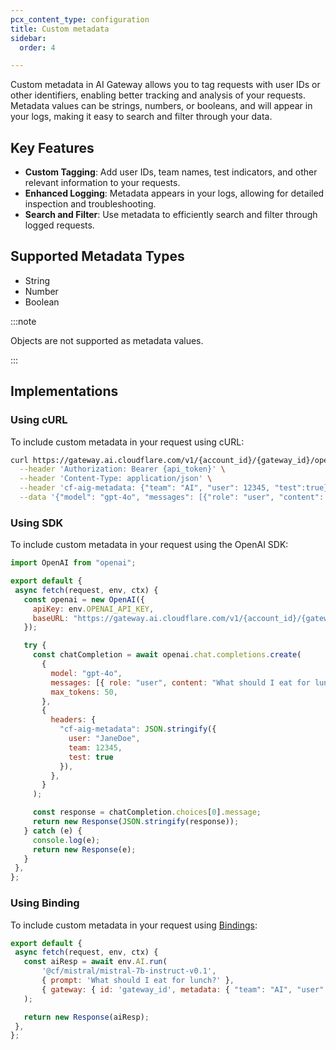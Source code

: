 ```yaml
---
pcx_content_type: configuration
title: Custom metadata
sidebar:
  order: 4

---
```


Custom metadata in AI Gateway allows you to tag requests with user IDs or other identifiers, enabling better tracking and analysis of your requests. Metadata values can be strings, numbers, or booleans, and will appear in your logs, making it easy to search and filter through your data.

## Key Features

* **Custom Tagging**: Add user IDs, team names, test indicators, and other relevant information to your requests.
* **Enhanced Logging**: Metadata appears in your logs, allowing for detailed inspection and troubleshooting.
* **Search and Filter**: Use metadata to efficiently search and filter through logged requests.

## Supported Metadata Types

* String
* Number
* Boolean

:::note


Objects are not supported as metadata values.


:::

## Implementations

### Using cURL

To include custom metadata in your request using cURL:

```bash
curl https://gateway.ai.cloudflare.com/v1/{account_id}/{gateway_id}/openai/chat/completions \
  --header 'Authorization: Bearer {api_token}' \
  --header 'Content-Type: application/json' \
  --header 'cf-aig-metadata: {"team": "AI", "user": 12345, "test":true}' \
  --data '{"model": "gpt-4o", "messages": [{"role": "user", "content": "What should I eat for lunch?"}]}'
```

### Using SDK

To include custom metadata in your request using the OpenAI SDK:

```javascript
import OpenAI from "openai";

export default {
 async fetch(request, env, ctx) {
   const openai = new OpenAI({
     apiKey: env.OPENAI_API_KEY,
     baseURL: "https://gateway.ai.cloudflare.com/v1/{account_id}/{gateway_id}/openai",
   });

   try {
     const chatCompletion = await openai.chat.completions.create(
       {
         model: "gpt-4o",
         messages: [{ role: "user", content: "What should I eat for lunch?" }],
         max_tokens: 50,
       },
       {
         headers: {
           "cf-aig-metadata": JSON.stringify({
             user: "JaneDoe",
             team: 12345,
             test: true
           }),
         },
       }
     );

     const response = chatCompletion.choices[0].message;
     return new Response(JSON.stringify(response));
   } catch (e) {
     console.log(e);
     return new Response(e);
   }
 },
};
```

### Using Binding

To include custom metadata in your request using [Bindings](/workers/runtime-apis/bindings/):

```javascript
export default {
 async fetch(request, env, ctx) {
   const aiResp = await env.AI.run(
       '@cf/mistral/mistral-7b-instruct-v0.1',
       { prompt: 'What should I eat for lunch?' },
       { gateway: { id: 'gateway_id', metadata: { "team": "AI", "user": 12345, "test": true} } }
   );

   return new Response(aiResp);
 },
};
```
